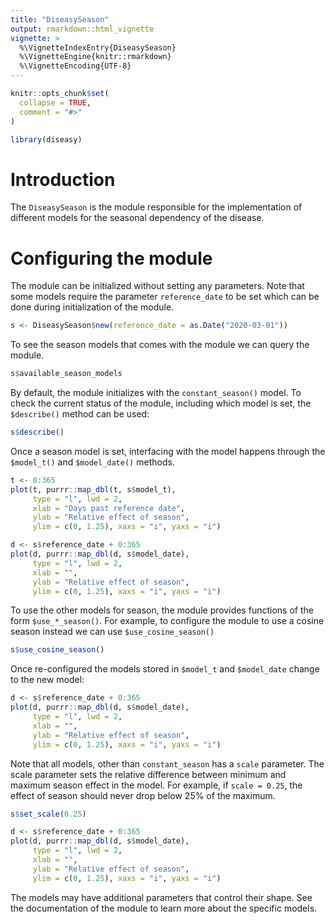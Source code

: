 ```yaml
---
title: "DiseasySeason"
output: rmarkdown::html_vignette
vignette: >
  %\VignetteIndexEntry{DiseasySeason}
  %\VignetteEngine{knitr::rmarkdown}
  %\VignetteEncoding{UTF-8}
---
```


```r
knitr::opts_chunk$set(
  collapse = TRUE,
  comment = "#>"
)
```

```r
library(diseasy)
```

# Introduction
The `DiseasySeason` is the module responsible for the implementation of different models for the seasonal dependency of the disease.

# Configuring the module
The module can be initialized without setting any parameters. Note that some models require the parameter `reference_date` to be set which can be done during initialization of the module.
```r
s <- DiseasySeason$new(reference_date = as.Date("2020-03-01"))
```
To see the season models that comes with the module we can query the module.
```r
s$available_season_models
```

By default, the module initializes with the `constant_season()` model.
To check the current status of the module, including which model is set, the `$describe()` method can be used:
```r
s$describe()
```

Once a season model is set, interfacing with the model happens through the `$model_t()` and `$model_date()` methods.
```r
t <- 0:365
plot(t, purrr::map_dbl(t, s$model_t),
     type = "l", lwd = 2,
     xlab = "Days past reference date",
     ylab = "Relative effect of season",
     ylim = c(0, 1.25), xaxs = "i", yaxs = "i")
```

```r
d <- s$reference_date + 0:365
plot(d, purrr::map_dbl(d, s$model_date),
     type = "l", lwd = 2,
     xlab = "",
     ylab = "Relative effect of season",
     ylim = c(0, 1.25), xaxs = "i", yaxs = "i")
```

To use the other models for season, the module provides functions of the form `$use_*_season()`.
For example, to configure the module to use a cosine season instead we can use `$use_cosine_season()`
```r
s$use_cosine_season()
```

Once re-configured the models stored in `$model_t` and `$model_date` change to the new model:
```r
d <- s$reference_date + 0:365
plot(d, purrr::map_dbl(d, s$model_date),
     type = "l", lwd = 2,
     xlab = "",
     ylab = "Relative effect of season",
     ylim = c(0, 1.25), xaxs = "i", yaxs = "i")
```

Note that all models, other than `constant_season` has a `scale` parameter.
The scale parameter sets the relative difference between minimum and maximum season effect in the model.
For example, if `scale = 0.25`, the effect of season should never drop below 25% of the maximum.

```r
s$set_scale(0.25)

d <- s$reference_date + 0:365
plot(d, purrr::map_dbl(d, s$model_date),
     type = "l", lwd = 2,
     xlab = "",
     ylab = "Relative effect of season",
     ylim = c(0, 1.25), xaxs = "i", yaxs = "i")
```

The models may have additional parameters that control their shape. See the documentation of the module to learn more about the specific models.

